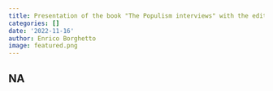 ```yaml
---
title: Presentation of the book "The Populism interviews" with the editor Luca Manucci
categories: []
date: '2022-11-16'
author: Enrico Borghetto
image: featured.png
---
```

NA
---
